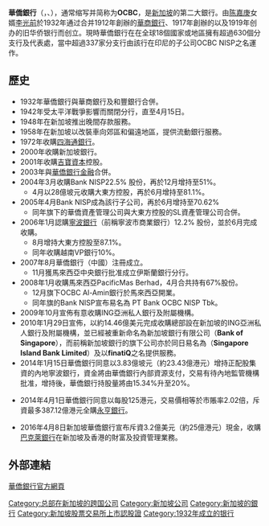 {{otheruses|subject=一家總部位於[[新加坡|新加坡]]的銀行|other=已被[[花旗銀行|花旗銀行]]併購，位於[[臺灣|臺灣]]的'''華僑商業銀行'''|花旗（台灣）商業銀行}}
{{multiple issues|
{{expand|time=2014-09-11T20:25:54+00:00}}
{{prose|time=2014-09-11T20:25:54+00:00}}
{{unreferenced|time=2014-09-11T20:25:54+00:00}}
{{copyedit|time=2014-09-11T20:26:13+00:00}}
}}
{{Infobox company
 |name         = 華僑銀行
 |name_en  = {{lang|en|Oversea-Chinese Banking Corporation Limited}}
 |logo     =  OCBCBank logo.svg
 |slogan   = {{lang-en|''Simply Spot On''}}（{{lang-zh|深知你心，更合你意}}）
 |image            = OCBC Johor Bahru.jpg
 |type             = [[上市公司|上市公司]]
 | area_served      = [[东南亚|东南亚]]、[[中国大陆|中国大陆]]、[[香港|香港]]
 | traded_as        = {{unbulleted list|{{sgx|O39}}|{{otcbb|OVCHY}}}}
 | genre            =
 |foundation         ={{Start date and age|1932|10|31|p=yes}}<br />{{SGP}}
 |founder            = [[李光前|李光前]]、[[殷雪村|殷雪村]]、[[陳延謙|陳延謙]]、[[林文慶|林文慶]]、[[黃仲涵|黃仲涵]]
 |location          = {{SGP}}[[萊佛士坊|萊佛士坊]]珠烈街65號[[華僑銀行大廈|華廈]]
 |chairman          = [[黄三光|黄三光]]
 |CEO               = [[錢乃驥|錢乃驥]]
 | key_people       = 
 | operating_income = 4815万[[新元|新元]]（2009年）
 | net_income       = 19.62亿新元（2009年）
 | assets           = 2240亿新元（2010年9月）
 | equity           = 200亿新元
 | subsid           = [[華僑永亨銀行_(香港)|華僑永亨銀行]]<br />[[大東方人壽保險|大東方人壽保險]]<br />[[中航信託|中航信託]]20%<br />[[寧波銀行|寧波銀行]]20%<br />[[利安資金管理有限公司|利安資金管理有限公司]]<br />[[Pt_Bank_Ocbc_Nisp_Tbk|Pt Bank Ocbc Nisp Tbk]]<br />[[新加坡銀行|新加坡銀行有限公司]]<br />[[香港人壽|香港人壽]]33%
 | products         = [[零售银行|零售银行]]<br />[[商业银行|商业银行]]<br />[[投资银行|投资银行]]<br />[[财富管理|财富管理]]<br />[[投資管理|投資管理]]<br />[[保險|保險]]
 | major_shareholder=  [[李氏基金|李氏基金]]19.6%
 | homepage         = [http://www.ocbc.com/ www.ocbc.com]
 | int              = yes
}}
'''華僑銀行'''（{{lang-en|Oversea-Chinese Banking Corporation Limited}}，{{sgx|O39}}、{{otcbb|OVCHY}}），通常缩写并简称为'''OCBC'''，是[[新加坡|新加坡]]的第二大銀行。由[[陈嘉庚|陈嘉庚]]女婿[[李光前_(慈善家)|李光前]]於1932年通过合并1912年創辦的[[華商銀行_(新加坡)|華商銀行]]、1917年創辦的{{link-en|和豐銀行|Ho Hong Bank}}以及1919年创办的旧华侨银行而创立。現時華僑銀行在在全球18個國家或地區擁有超過630個分支行及代表處，當中超過337家分支行由該行在印尼的子公司OCBC NISP之名運作。

==歷史==
*1932年華僑銀行與華商銀行及和豐銀行合併。
*1942年受太平洋戰爭影響而關閉分行，直至4月15日。
*1948年在新加坡推出晚間存款服務。
*1958年在新加坡以改裝車向郊區和偏遠地區，提供流動銀行服務。
*1972年收購[[四海通銀行|四海通銀行]]。
*2000年收購新加坡銀行。
*2001年收購[[吉寶資本|吉寶資本]]控股。
*2003年與[[華僑銀行金融|華僑銀行金融]]合併。
*2004年3月收購Bank NISP22.5% 股份，再於12月增持至51%。
**4月以28億坡元收購大東方控股，再於6月增持至81.1%。
*2005年4月Bank NISP成為該行子公司，再於6月增持至70.62%
**同年旗下的華僑資產管理公司與大東方控股的SL資產管理公司合併。
*2006年1月認購[[寧波銀行|寧波銀行]]（前稱寧波市商業銀行）12.2% 股份，並於6月完成收購。
**8月增持大東方控股至87.1%。
**同年收購越南VP銀行10%。
*2007年8月華僑銀行（中國）注冊成立。
**11月獲馬來西亞中央銀行批准成立伊斯蘭銀行分行。
*2008年1月收購馬來西亞PacificMas Berhad，4月合共持有67%股份。
**12月旗下OCBC Al-Amin銀行於馬來西亞開業。
**同年旗的Bank NISP宣布易名為 PT Bank OCBC NISP Tbk。
*2009年10月宣佈有意收購ING亞洲私人銀行及附屬機構。
*2010年1月29日宣佈，以約14.46億美元完成收購總部設在新加坡的ING亞洲私人銀行及附屬機構，並已經被重新命名為新加坡銀行有限公司（'''Bank of Singapore'''），而前稱新加坡銀行的旗下公司亦於同日易名為（'''Singapore Island Bank Limited'''）及以'''finatiQ'''之名提供服務。
*2014年1月15日華僑銀行同意以3.83億坡元（約23.43億港元）增持正配股集資的內地寧波銀行，資金將由華僑銀行內部資源支付，交易有待內地監管機構批准，增持後，華僑銀行持股量將由15.34%升至20%。

*2014年4月1日華僑銀行同意以每股125港元，交易價相等於市賬率2.02倍，斥資最多387.12億港元全購[[華僑永亨銀行_(香港)|永亨銀行]]。

*2016年4月8日新加坡華僑銀行宣布斥資3.2億美元（約25億港元）現金，收購[[巴克萊銀行|巴克萊銀行]]在新加坡及香港的財富及投資管理業務。

==外部連結==
[http://www.ocbc.com 華僑銀行官方網頁]

{{新加坡金融}}
{{新加坡企业}}
{{FTSE STI}}
{{中华人民共和国银行}}
{{HK Bank}}
{{TW Bank}}
[[Category:总部在新加坡的跨国公司|Category:总部在新加坡的跨国公司]]
[[Category:新加坡公司|Category:新加坡公司]]
[[Category:新加坡的銀行|Category:新加坡的銀行]]
[[Category:新加坡股票交易所上市認股證|Category:新加坡股票交易所上市認股證]]
[[Category:1932年成立的银行|Category:1932年成立的银行]]